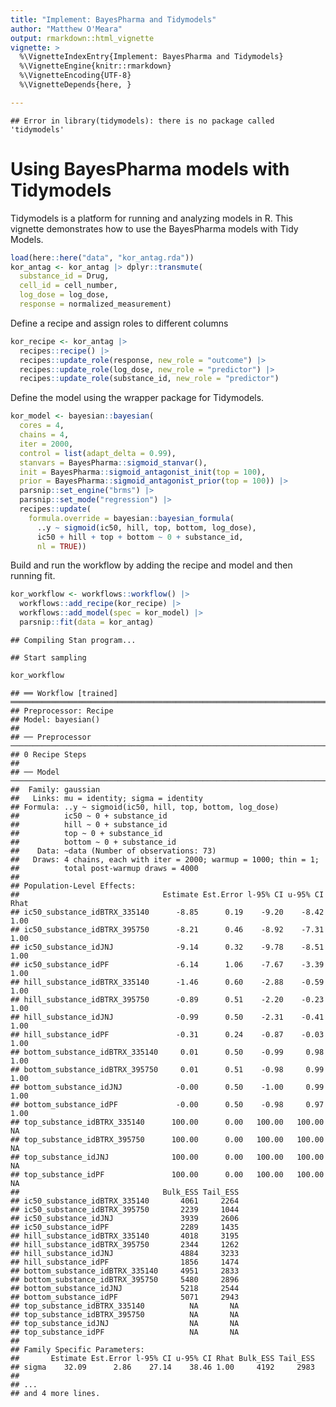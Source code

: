 ```yaml
---
title: "Implement: BayesPharma and Tidymodels"
author: "Matthew O'Meara"
output: rmarkdown::html_vignette
vignette: >
  %\VignetteIndexEntry{Implement: BayesPharma and Tidymodels}
  %\VignetteEngine{knitr::rmarkdown}
  %\VignetteEncoding{UTF-8}
  %\VignetteDepends{here, }

---
```






```
## Error in library(tidymodels): there is no package called 'tidymodels'
```
# Using BayesPharma models with Tidymodels

Tidymodels is a platform for running and analyzing models in R. This vignette
demonstrates how to use the BayesPharma models with Tidy Models.


```r
load(here::here("data", "kor_antag.rda"))
kor_antag <- kor_antag |> dplyr::transmute(
  substance_id = Drug,
  cell_id = cell_number,
  log_dose = log_dose,
  response = normalized_measurement)
```

Define a recipe and assign roles to different columns

```r
kor_recipe <- kor_antag |>
  recipes::recipe() |>
  recipes::update_role(response, new_role = "outcome") |>
  recipes::update_role(log_dose, new_role = "predictor") |>
  recipes::update_role(substance_id, new_role = "predictor")
```

Define the model using the \code{bayesian} wrapper package for Tidymodels.

```r
kor_model <- bayesian::bayesian(
  cores = 4,
  chains = 4,
  iter = 2000,
  control = list(adapt_delta = 0.99),
  stanvars = BayesPharma::sigmoid_stanvar(),
  init = BayesPharma::sigmoid_antagonist_init(top = 100),
  prior = BayesPharma::sigmoid_antagonist_prior(top = 100)) |>
  parsnip::set_engine("brms") |>
  parsnip::set_mode("regression") |>
  recipes::update(
    formula.override = bayesian::bayesian_formula(
      ..y ~ sigmoid(ic50, hill, top, bottom, log_dose),
      ic50 + hill + top + bottom ~ 0 + substance_id,
      nl = TRUE))
```

Build and run the workflow by adding the recipe and model and then running fit.

```r
kor_workflow <- workflows::workflow() |>
  workflows::add_recipe(kor_recipe) |>
  workflows::add_model(spec = kor_model) |>
  parsnip::fit(data = kor_antag)
```

```
## Compiling Stan program...
```

```
## Start sampling
```

```r
kor_workflow
```

```
## ══ Workflow [trained] ══════════════════════════════════════════════════════════════════════════════════════════════════
## Preprocessor: Recipe
## Model: bayesian()
## 
## ── Preprocessor ────────────────────────────────────────────────────────────────────────────────────────────────────────
## 0 Recipe Steps
## 
## ── Model ───────────────────────────────────────────────────────────────────────────────────────────────────────────────
##  Family: gaussian 
##   Links: mu = identity; sigma = identity 
## Formula: ..y ~ sigmoid(ic50, hill, top, bottom, log_dose) 
##          ic50 ~ 0 + substance_id
##          hill ~ 0 + substance_id
##          top ~ 0 + substance_id
##          bottom ~ 0 + substance_id
##    Data: ~data (Number of observations: 73) 
##   Draws: 4 chains, each with iter = 2000; warmup = 1000; thin = 1;
##          total post-warmup draws = 4000
## 
## Population-Level Effects: 
##                                Estimate Est.Error l-95% CI u-95% CI Rhat
## ic50_substance_idBTRX_335140      -8.85      0.19    -9.20    -8.42 1.00
## ic50_substance_idBTRX_395750      -8.21      0.46    -8.92    -7.31 1.00
## ic50_substance_idJNJ              -9.14      0.32    -9.78    -8.51 1.00
## ic50_substance_idPF               -6.14      1.06    -7.67    -3.39 1.00
## hill_substance_idBTRX_335140      -1.46      0.60    -2.88    -0.59 1.00
## hill_substance_idBTRX_395750      -0.89      0.51    -2.20    -0.23 1.00
## hill_substance_idJNJ              -0.99      0.50    -2.31    -0.41 1.00
## hill_substance_idPF               -0.31      0.24    -0.87    -0.03 1.00
## bottom_substance_idBTRX_335140     0.01      0.50    -0.99     0.98 1.00
## bottom_substance_idBTRX_395750     0.01      0.51    -0.98     0.99 1.00
## bottom_substance_idJNJ            -0.00      0.50    -1.00     0.99 1.00
## bottom_substance_idPF             -0.00      0.50    -0.98     0.97 1.00
## top_substance_idBTRX_335140      100.00      0.00   100.00   100.00   NA
## top_substance_idBTRX_395750      100.00      0.00   100.00   100.00   NA
## top_substance_idJNJ              100.00      0.00   100.00   100.00   NA
## top_substance_idPF               100.00      0.00   100.00   100.00   NA
##                                Bulk_ESS Tail_ESS
## ic50_substance_idBTRX_335140       4061     2264
## ic50_substance_idBTRX_395750       2239     1044
## ic50_substance_idJNJ               3939     2606
## ic50_substance_idPF                2289     1435
## hill_substance_idBTRX_335140       4018     3195
## hill_substance_idBTRX_395750       2344     1262
## hill_substance_idJNJ               4884     3233
## hill_substance_idPF                1856     1474
## bottom_substance_idBTRX_335140     4951     2833
## bottom_substance_idBTRX_395750     5480     2896
## bottom_substance_idJNJ             5218     2544
## bottom_substance_idPF              5071     2943
## top_substance_idBTRX_335140          NA       NA
## top_substance_idBTRX_395750          NA       NA
## top_substance_idJNJ                  NA       NA
## top_substance_idPF                   NA       NA
## 
## Family Specific Parameters: 
##       Estimate Est.Error l-95% CI u-95% CI Rhat Bulk_ESS Tail_ESS
## sigma    32.09      2.86    27.14    38.46 1.00     4192     2983
## 
## ...
## and 4 more lines.
```
